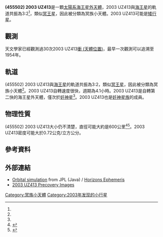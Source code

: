 {{Infobox planet
| width = 25em
| bgcolour = #FFFFC0
| name = {{mp|(455502) 2003 UZ|413}}
| symbol = 
| image = 
| caption = 
| discovery = yes
| discovery_ref = <ref name="MPEC2007-R02">
{{cite journal
 |author=Brown, M.; Trujillo, C.; Rabinowitz, D.; Marsden, B. G.
 |date=2007-09-01
 |title=2003 UY413, 2003 UZ413, 2004 NT33, 2005 CA79, 2005 CB79, 2005 UQ513
 |journal=[[Minor_Planet_Electronic_Circulars|Minor Planet Electronic Circulars]]
 |bibcode=2007MPEC....R...02B
 |id=MPEC 2007-R02
 |pages=02
}}</ref>
| discoverer = [[米高·布朗|米高·布朗]]<br>[[大衛·拉比諾維茨|大衛·拉比諾維茨]]<br>[[乍德·特魯希略|乍德·特魯希略]]
| discovered = 2003年10月21日
| mp_name = {{mp|(455502) 2003 UZ|413}}
| mp_category = [[冥族小天體|冥族小天體]]<ref name="K08O05">{{cite journal
 |author=Marsden, B. G.
 |date=2008-07-17
 |title=Distant Minor Planets
 |journal=[[Minor_Planet_Electronic_Circulars|Minor Planet Electronic Circulars]]
 |url=http://minorplanetcenter.org/mpec/K08/K08O05.html
 |bibcode=2008MPEC....O...05B
 |id=MPEC 2008-O05
 |accessdate=3 December 2010 <!--DASHBot-->
 |archive-date=2017-12-27
 |archive-url=https://web.archive.org/web/20171227235439/https://www.minorplanetcenter.org/mpec/K08/K08O05.html
 |dead-url=no
 }}</ref><ref name="Buie">{{cite web
 |author       = [[Marc_W._Buie|Marc W. Buie]]
 |date         = 2007-10-22
 |title        = Orbit Fit and Astrometric record for 03UZ413
 |publisher    = SwRI (Space Science Department)
 |url          = http://www.boulder.swri.edu/~buie/kbo/astrom/03UZ413.html
 |accessdate   = 2008-07-23
 |archive-url  = https://web.archive.org/web/20110520125007/http://www.boulder.swri.edu/~buie/kbo/astrom/03UZ413.html
 |archive-date = 2011-05-20
 |dead-url     = yes
}}</ref>
| orbit_ref = <ref name="jpldata">{{cite web
 |type=last observation: 2007-10-22
 |title=JPL Small-Body Database Browser: (2003 UZ413)
 |url=http://ssd.jpl.nasa.gov/sbdb.cgi?sstr=2003UZ413
 |accessdate=2008-07-23
 |archive-date=2020-11-22
 |archive-url=https://web.archive.org/web/20201122110839/https://ssd.jpl.nasa.gov/sbdb.cgi?sstr=2003UZ413
 }}</ref>
| epoch = May 14, 2008
| aphelion = 48.03 [[天文單位|AU]] (Q)
| perihelion = 30.37 AU (q)
| semimajor = 39.20 AU (a)
| eccentricity = 0.225
| period = 245.47 [[年|yr]]
| avg_speed = 
| inclination = 12.04[[degree_(angle)|°]]
| asc_node = 135.92°
| mean_anomaly =  96.89° (M)
| arg_peri = 145.46°
| satellites = 
| physical_characteristics = yes
| dimensions = 370–820 km<ref name="jpldata"/><ref name="h"/><br>636 km<ref name="johnston"/>
| mass = 
| density =  2.29–3.00 > ρ >0.72 g/cm<sup>3</sup><ref name=TNOrot>Perna, D., Dotto, E., Barucci, M.A., Rossi, A., Fornasier, S., & de Bergh, C. (2009). [http://www.aanda.org/index.php?option=com_article&access=standard&Itemid=129&url=/articles/aa/abs/2009/46/aa11970-09/aa11970-09.html Rotations and densities of trans-Neptunian objects].</ref>
| surface_grav = 
| escape_velocity = 
| sidereal_day = {{nowrap|4.13 ± 0.05 h}}<ref name=Fornasier2009>{{Cite journal|title=Visible spectroscopy of the new ESO large programme on trans-Neptunian objects and Centaurs: final results|url=http://www.aanda.org/10.1051/0004-6361/200912582|last=Fornasier|first=S.|last2=Barucci|first2=M. A.|date=2009-12-01|journal=Astronomy & Astrophysics|issue=1|doi=10.1051/0004-6361/200912582|volume=508|pages=457–465|issn=0004-6361|last3=Bergh|first3=C. de|last4=Alvarez-Candal|first4=A.|last5=DeMeo|first5=F.|last6=Merlin|first6=F.|last7=Perna|first7=D.|last8=Guilbert|first8=A.|last9=Delsanti|first9=A.}}</ref>
| axial_tilt = 
| pole_ecliptic_lat = 
| pole_ecliptic_lon = 
| albedo = 
| spectral_type = V−R=0.46 ± 0.06<br>R−I=0.37 ± 0.06<ref name=Perna20010>
{{cite journal
 |last=Perna |first=D.
 |author2=Barucci, M.A.|author3= Fornasier, S. ''et al.''
 |year=2010
 |title=Colors and taxonomy of Centaurs and trans-Neptunian objects
 |journal=[[Astronomy_and_Astrophysics|Astronomy and Astrophysics]]
 |volume=510 |page=A53
 |arxiv=0912.2621
 |bibcode=2010A&A...510A..53P
 |doi=10.1051/0004-6361/200913654
}}</ref>
| magnitude = 20.8<ref name=AstDys>{{cite web
 |title       = AstDys 2003UZ413 Ephemerides
 |publisher   = Department of Mathematics, University of Pisa, Italy
 |url         = http://hamilton.dm.unipi.it/astdys/index.php?pc=1.1.3.0&n=2003UZ413
 |accessdate  = 2009-08-26
 |archiveurl  = https://www.webcitation.org/5jXbORNs0?url=http://hamilton.dm.unipi.it/astdys/index.php?pc=1.1.3.0
 |archivedate = 2009-09-04
 |deadurl     = no
}}</ref>
| abs_magnitude = 4.38 ± 0.05<ref name=Perna20010/><br>4.2<ref name=jpldata/>
}}


'''(455502) 2003 UZ413'''是一顆[[太陽系|太陽系]][[海王星外天體|海王星外天體]]，2003 UZ413與[[海王星|海王星]]的軌道共振為3:2<ref name="K08O05"/>，類似[[冥王星|冥王星]]，因此被分類為冥族小天體。2003 UZ413可能是[[矮行星|矮行星]]。

==觀測==
天文學家已經觀測過30次2003 UZ413[[衝_(天體位置)|衝 (天體位置)]]，最早一次觀測可以追溯至1954年。

==軌道==
(455502) 2003 UZ413與[[海王星|海王星]]的軌道共振為3:2，類似[[冥王星|冥王星]]，因此被分類為冥族小天體<ref name="K08O05"/>。2003 UZ413自轉速度很快，週期為4.1小時。2003 UZ413是自轉第二快的海王星外天體，僅次於[[妊神星|妊神星]]<ref name=Fornasier2009/>。2003 UZ413也是[[妊神星族|妊神星族]]的成員。

==物理性質==
(455502) 2003 UZ413大小仍不清楚，直徑可能大約是600公里<ref name="h">{{cite web
 |title       = Absolute Magnitude (H)
 |publisher   = NASA/JPL
 |url         = http://neo.jpl.nasa.gov/glossary/h.html
 |accessdate  = 2008-07-23
 |archiveurl  = https://web.archive.org/web/20080901213109/http://neo.jpl.nasa.gov/glossary/h.html
 |archivedate = 2008-09-01
 |deadurl     = no
}}</ref><ref name="johnston">{{cite web
 |title=List of Known Trans-Neptunian Objects
 |publisher=Johnston's Archive
 |author=William Robert Johnston
 |url=http://www.johnstonsarchive.net/astro/tnoslist.html
 |accessdate=2012-05-15
 |archive-date=2009-06-24
 |archive-url=https://web.archive.org/web/20090624072922/http://www.johnstonsarchive.net/astro/tnoslist.html
 |dead-url=no
 }}</ref>。2003 UZ413密度可能大於0.72公克/立方公分。

==參考資料==
{{Reflist|30em}}

==外部連結==
* [http://ssd.jpl.nasa.gov/sbdb.cgi?sstr=2003UZ413;orb=1;view=Far Orbital simulation] from JPL (Java) / [http://ssd.jpl.nasa.gov/horizons.cgi?find_body=1&body_group=sb&sstr=2003UZ413 Horizons Ephemeris] {{Wayback|url=http://ssd.jpl.nasa.gov/horizons.cgi?find_body=1&body_group=sb&sstr=2003UZ413 |date=20160303172053 }}
* [http://members.shaw.ca/andrewlowe/2003uz413.htm 2003 UZ413 Precovery Images] {{Wayback|url=http://members.shaw.ca/andrewlowe/2003uz413.htm |date=20160304051555 }}

{{外海王星天體}}

[[Category:冥族小天體|Category:冥族小天體]]
[[Category:2003年发现的小行星|Category:2003年发现的小行星]]